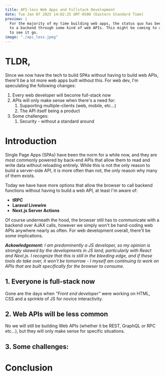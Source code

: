 ```yaml
---
title: API-less Web Apps and Fullstack Development
date: Tue Jan 07 2025 14:02:25 GMT-0500 (Eastern Standard Time)
preview: |
  For the majority of my time building web apps, the status quo has been a frontend talking 
  to a backend through some kind of web APIs. This might be coming to an end, and I'm happy
  to see it go.
image: "./api_less.jpeg"
---
```



# TLDR,
Since we now have the tech to build SPAs without having to build web APIs, there'll be a lot
more web apps built without this. For web dev, I'm speculating the following changes:

1. Every web developer will become full-stack now
1. APIs will only make sense when there's a need for:
    1. Supporting multiple-clients (web, mobile, etc...)
    1. The API itself being a product
1. Some challenges:
    1. Security - without a standard around 

# Introduction
Single Page Apps (SPAs) have been the norm for a while now, and they are most commonly powered
by back-end APIs that allow them to read and write data without reloading entirely. While this
is not the only reason to build a server-side API, it is more often than not, the only reason 
why many of them exists.

Today we have have more options that allow the browser to call backend functions without having
to build a web API, at least I'm aware of:
  - **tRPC**
  - **Laraval Livewire**
  - **Next.js Server Actions**

Of course underneath the hood, the browser still has to communicate with a backend over AJAX calls,
however we simply won't be hand-coding web APIs anywhere nearly as often. For web development
overall, there'll be some implications.

***Ackowledgement:** I am predominently a JS developer, so my opinion is strongly skewed by the
developments in JS land, particularly with React and Next.js. I recognize that this is still in
the bleeding edge, and if these tools do take over, it won't be tomorrow - I myself am continuing
to work on APIs that are built specifically for the browser to consume.*

## 1. Everyone is full-stack now
Gone are the days when *"Front end developer"* were working on HTML, CSS and a sprinkle of JS for
novice interactivity.

## 2. Web APIs will be less common
No we will still be building Web APIs (whether it be REST, GraphQL or RPC etc...), but they will
only make sense for specific situations.

## 3. Some challenges:

# Conclusion
